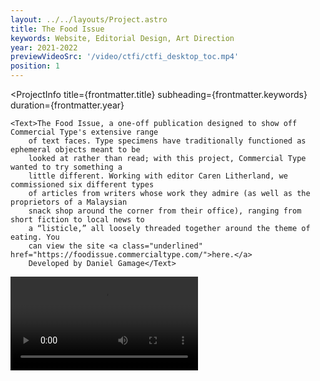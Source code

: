 ```yaml
---
layout: ../../layouts/Project.astro
title: The Food Issue
keywords: Website, Editorial Design, Art Direction
year: 2021-2022
previewVideoSrc: '/video/ctfi/ctfi_desktop_toc.mp4'
position: 1
---
```




<ProjectInfo
    title={frontmatter.title}
    subheading={frontmatter.keywords}
    duration={frontmatter.year}
>
    <Text>The Food Issue, a one-off publication designed to show off Commercial Type's extensive range
        of text faces. Type specimens have traditionally functioned as ephemeral objects meant to be
        looked at rather than read; with this project, Commercial Type wanted to try something a
        little different. Working with editor Caren Litherland, we commissioned six different types
        of articles from writers whose work they admire (as well as the proprietors of a Malaysian
        snack shop around the corner from their office), ranging from short fiction to local news to
        a “listicle,” all loosely threaded together around the theme of eating. You
        can view the site <a class="underlined" href="https://foodissue.commercialtype.com/">here.</a>
        Developed by Daniel Gamage</Text>
</ProjectInfo>
<Video src='/video/ctfi/ctfi_desktop_toc.mp4' />
<Video src='/video/ctfi/ctfi_rosner_scroll.mp4' />
<Video src='/video/ctfi/ctfi_desktop_article.mp4' />
<Img src={import('../../images/foodissue/ctfi_iphone.png')} alt={'mobile'}/>

